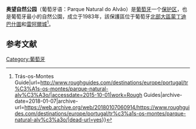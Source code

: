 {{Infobox protected area
| name            = 奥望自然公园
| iucn_category   = 
| iucn_ref        = 
<!-- images -->
| photo           = Fisgas de Ermelo 2.JPG
| photo_caption   = 
<!-- map -->
| map             = Portugal
| map_image       = 
| map_size        = 200
| map_caption     = 奥望自然公园的地理位置
| relief          = 
<!-- location -->
| location        = [[葡萄牙|葡萄牙]][[北部大區_(葡萄牙)|北部大區]][[雷亞爾城區|雷亞爾城區]]
| nearest_city    = 
| nearest_town    = 
| coordinates     = {{coord|41|22|26.55|N|7|49|1.89|W|display=inline,title}}
| coords_ref      = 
<!-- stats --> 
| length          = 
| length_mi       = 
| length_km       = 
| width           = 
| width_mi        = 
| width_km        = 
| area_km2        = 72.2
| area_ref        = 
| elevation       = {{convert|381|m|ft|abbr=on}}
| elevation_avg   = 
| elevation_min   = 
| elevation_max   = 
| dimensions      = 
| designation     = 
<!-- dates & info -->
| authorized      = 
| created         = 
| designated      = 
| established     = 
| named_for       = Serra do Alvão
| visitation_num  = 
| visitation_year = 
| visitation_ref  = 
| governing_body  = 
| administrator   = 
| operator        = Parque Natural do Alvão Headquarters
| owner           =
<!-- website, embedded --> 
| website         = {{url|http://www.icnf.pt/portal/ap/p-nat/pnal|Parque Natural do Alvão}}
| embedded        = 
}}'''奥望自然公园'''（葡萄牙语：Parque Natural do Alvão）是[[葡萄牙|葡萄牙]]一个[[保护区|保护区]]，也是葡萄牙最小的自然公園，成立于1983年，該保護區位于葡萄牙[[北部大區_(葡萄牙)|北部大區]][[蒙丁迪巴什圖|蒙丁迪巴什圖]]和[[雷阿爾城_(葡萄牙)|雷阿爾城]]<ref>{{Cite web|title=Parque Natural do Alvão {{!}} Trás-os-Montes Guide|url=http://www.roughguides.com/destinations/europe/portugal/tr%C3%A1s-os-montes/parque-natural-alv%C3%A3o/|accessdate=2015-10-01|work=Rough Guides|archive-date=2018-01-07|archive-url=https://web.archive.org/web/20180107060914/https://www.roughguides.com/destinations/europe/portugal/tr%c3%a1s-os-montes/parque-natural-alv%c3%a3o/|dead-url=yes}}</ref>。

==参考文献==
{{reflist}}

[[Category:葡萄牙|Category:葡萄牙]]